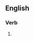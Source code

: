 ==English==

===Verb===
{{head|en|present participle}}

# {{present participle of|unhitch|lang=en|nocat=1}}